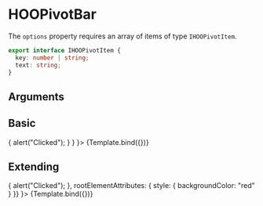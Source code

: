 
<Meta title="Molecules/Forms/HOOOptionList" component={HOOPivotBar}/>

# HOOPivotBar

The `options` property requires an array of items of type `IHOOPivotItem`.

```ts
export interface IHOOPivotItem {
  key: number | string;
  text: string;
}
```

## Arguments

<ArgsTable of={HOOPivotBar} />


## Basic
<Canvas>
  <Story 
    name="Basic"
    args = { 
      { selectedKey: 1, pivotItems: options, onClick: () => { alert("Clicked"); } }
    }>
    {Template.bind({})}
  </Story>
</Canvas>

## Extending
<Canvas>
  <Story 
    name="Extending"
    args = { 
     { selectedKey: 1, pivotItems: options, onClick: () => { alert("Clicked"); }, rootElementAttributes: { style: { backgroundColor: "red" } }}
    }>
    {Template.bind({})}
  </Story>
</Canvas>